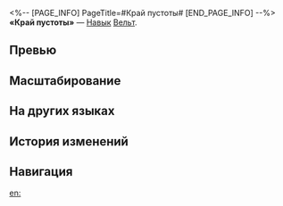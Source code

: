 <%-- [PAGE_INFO]
PageTitle=#Край пустоты#
[END_PAGE_INFO] --%>
{{Навык Инфобокс
|Название         = Край пустоты
|Изображение      = Навык Край пустоты.png
|Персонаж         = Вельт
|Тип              = Навык
|Тэг              = Отскок
|УронСтойк        = 10
|ЭнергияГен       = 10
|Энергия          = 
|Длительность     = 
|Описание         = Наносит выбранному противнику мнимый урон, равный {{Цвет|Выделенный|36%—79,2%}} от силы атаки Вельта, и выполняет 2 доп. атаки, которые наносят случайным противникам мнимый урон, равный {{Цвет|Выделенный|36%—79,2%}} от силы атаки Вельта. Каждое попадание имеет {{Доп эффект|базовый шанс}} {{Цвет|Выделенный|65%—77%}} понизить скорость цели на 10% на 2 хода.
|Свойство1        = 
|Масштабирование1 = 
}}
'''«Край пустоты»''' — [[Навык]] [[Вельт]].

==Превью==
{{Превью
|Файл = Край пустоты Превью
}}

==Масштабирование==
{{Масштабирование навыка
|36%;39.6%;43.2%;46.8%;50.4%;54%;58.5%;63%;67.5%;72%;75.6%;79.2%;82.8%;86.4%;90%
|65%;66%;67%;68%;69%;70%;71.25%;72.5%;73.75%;75%;76%;77%;78%;79%;80%
}}

==На других языках==
{{На других языках
|en   = Edge of the Void
|zhs  = 虚空断界
|zht  = 虛空斷界
|ja   = {{Rubi|虚空断界|こくうだんかい}}
|ko   = 허공 단열
|es   = Filo del vacío
|fr   = Frontière du vide
|ru   = Край пустоты
|th   = Edge of the Void
|vi   = Biên Giới Hư Không
|de   = Rand der Leere
|id   = Edge of the Void
|pt   = Borda do Vazio
}}

==История изменений==
{{История изменений|3.5}}

==Навигация==
{{Навык Навбокс|Вельт}}

[[en:]]